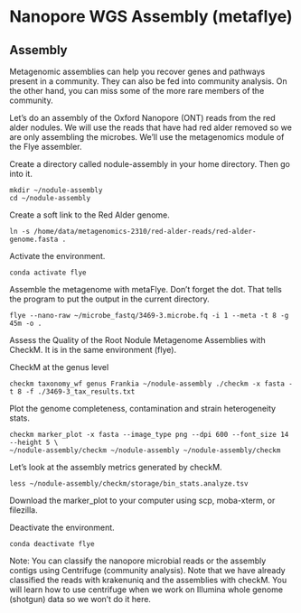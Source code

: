 <!--The pdf from the summer workshop has instructions on classifying reads and assembly contigs with Centrifuge. We won't do it here since they will learn Centrifuge with the Illumina data and we have already done the reads with krakenuniq.-->

# Nanopore WGS Assembly (metaflye)\

## Assembly

Metagenomic assemblies can help you recover genes and pathways present in a community. They can also be fed into community analysis. On the other hand, you can miss some of the more rare members of the community.

Let's do an assembly of the Oxford Nanopore (ONT) reads from the red alder nodules. We will use the reads that have had red alder removed so we are only assembling the microbes. We'll use the metagenomics module of the Flye assembler.

Create a directory called nodule-assembly in your home directory. Then go into it.

```
mkdir ~/nodule-assembly
cd ~/nodule-assembly
```

Create a soft link to the Red Alder genome.

```
ln -s /home/data/metagenomics-2310/red-alder-reads/red-alder-genome.fasta .
```

Activate the environment.

```
conda activate flye
```

Assemble the metagenome with metaFlye. Don't forget the dot. That tells the program to put the output in the current directory.

```
flye --nano-raw ~/microbe_fastq/3469-3.microbe.fq -i 1 --meta -t 8 -g 45m -o .
```

Assess the Quality of the Root Nodule Metagenome Assemblies with CheckM. It is in the same environment (flye).

CheckM at the genus level

```
checkm taxonomy_wf genus Frankia ~/nodule-assembly ./checkm -x fasta -t 8 -f ./3469-3_tax_results.txt
```

Plot the genome completeness, contamination and strain heterogeneity stats.

```
checkm marker_plot -x fasta --image_type png --dpi 600 --font_size 14 --height 5 \
~/nodule-assembly/checkm ~/nodule-assembly ~/nodule-assembly/checkm
```

Let's look at the assembly metrics generated by checkM.

```
less ~/nodule-assembly/checkm/storage/bin_stats.analyze.tsv
```

Download the marker_plot to your computer using scp, moba-xterm, or filezilla.


Deactivate the environment.

```
conda deactivate flye
```

Note: You can classify the nanopore microbial reads or the assembly contigs using Centrifuge (community analysis). Note that we have already classified the reads with krakenuniq and the assemblies with checkM. You will learn how to use centrifuge when we work on Illumina whole genome (shotgun) data so we won't do it here.
